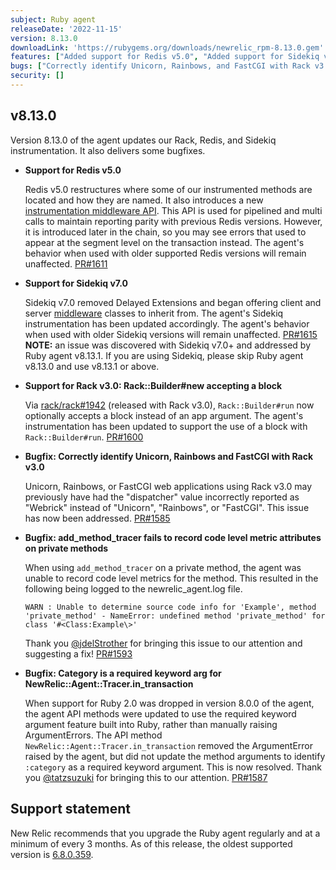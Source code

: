 ```yaml
---
subject: Ruby agent
releaseDate: '2022-11-15'
version: 8.13.0
downloadLink: 'https://rubygems.org/downloads/newrelic_rpm-8.13.0.gem'
features: ["Added support for Redis v5.0", "Added support for Sidekiq v7.0", "Updated Rack v3.0 instrumentation to support the use of a block with Rack::Builder#run"]
bugs: ["Correctly identify Unicorn, Rainbows, and FastCGI with Rack v3.0", "add_method_tracer correctly records code level metric attributes on private methods", "Fix undefined method :category error for NewRelic::Agent::Transaction::Class"]
security: []
---
```


  ## v8.13.0

  Version 8.13.0 of the agent updates our Rack, Redis, and Sidekiq instrumentation. It also delivers some bugfixes.

  * **Support for Redis v5.0**

    Redis v5.0 restructures where some of our instrumented methods are located and how they are named. It also introduces a new [instrumentation middleware API](https://github.com/redis-rb/redis-client#instrumentation-and-middlewares). This API is used for pipelined and multi calls to maintain reporting parity with previous Redis versions. However, it is introduced later in the chain, so you may see errors that used to appear at the segment level on the transaction instead. The agent's behavior when used with older supported Redis versions will remain unaffected. [PR#1611](https://github.com/newrelic/newrelic-ruby-agent/pull/1611)

  * **Support for Sidekiq v7.0**

    Sidekiq v7.0 removed Delayed Extensions and began offering client and server [middleware](https://github.com/mperham/sidekiq/blob/main/docs/middleware.md) classes to inherit from. The agent's Sidekiq instrumentation has been updated accordingly. The agent's behavior when used with older Sidekiq versions will remain unaffected. [PR#1615](https://github.com/newrelic/newrelic-ruby-agent/pull/1615) **NOTE:** an issue was discovered with Sidekiq v7.0+ and addressed by Ruby agent v8.13.1. If you are using Sidekiq, please skip Ruby agent v8.13.0 and use v8.13.1 or above.

  * **Support for Rack v3.0: Rack::Builder#new accepting a block**

    Via [rack/rack#1942](https://github.com/rack/rack/pull/1942) (released with Rack v3.0), `Rack::Builder#run` now optionally accepts a block instead of an app argument. The agent's instrumentation has been updated to support the use of a block with `Rack::Builder#run`. [PR#1600](https://github.com/newrelic/newrelic-ruby-agent/pull/1600)

  * **Bugfix: Correctly identify Unicorn, Rainbows and FastCGI with Rack v3.0**

    Unicorn, Rainbows, or FastCGI web applications using Rack v3.0 may previously have had the "dispatcher" value incorrectly reported as "Webrick" instead of "Unicorn", "Rainbows", or "FastCGI". This issue has now been addressed. [PR#1585](https://github.com/newrelic/newrelic-ruby-agent/pull/1585)

  * **Bugfix: add_method_tracer fails to record code level metric attributes on private methods**

    When using `add_method_tracer` on a private method, the agent was unable to record code level metrics for the method. This resulted in the following being logged to the newrelic_agent.log file.
    ```
    WARN : Unable to determine source code info for 'Example', method 'private_method' - NameError: undefined method 'private_method' for class '#<Class:Example\>'
    ```
    Thank you [@jdelStrother](https://github.com/jdelStrother) for bringing this issue to our attention and suggesting a fix! [PR#1593](https://github.com/newrelic/newrelic-ruby-agent/pull/1593)


  * **Bugfix: Category is a required keyword arg for NewRelic::Agent::Tracer.in_transaction**

    When support for Ruby 2.0 was dropped in version 8.0.0 of the agent, the agent API methods were updated to use the required keyword argument feature built into Ruby, rather than manually raising ArgumentErrors. The API method `NewRelic::Agent::Tracer.in_transaction` removed the ArgumentError raised by the agent, but did not update the method arguments to identify `:category` as a required keyword argument. This is now resolved. Thank you [@tatzsuzuki](https://github.com/tatzsuzuki) for bringing this to our attention. [PR#1587](https://github.com/newrelic/newrelic-ruby-agent/pull/1587)


## Support statement

New Relic recommends that you upgrade the Ruby agent regularly and at a minimum of every 3 months. As of this release, the oldest supported version is [6.8.0.359](https://docs.newrelic.com/docs/release-notes/agent-release-notes/ruby-release-notes/ruby-agent-680360).

